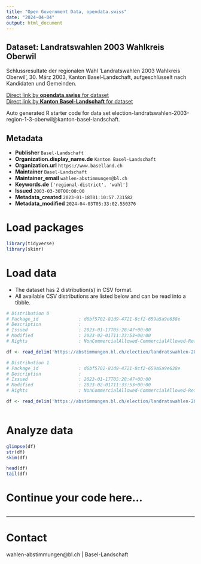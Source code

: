 ```yaml
---
title: "Open Government Data, opendata.swiss"
date: "2024-04-04"
output: html_document
---
```


## Dataset: Landratswahlen 2003 Wahlkreis Oberwil

Schlussresultate der regionalen Wahl 'Landratswahlen 2003 Wahlkreis Oberwil', 30. März 2003, Kanton Basel-Landschaft, aufgeschlüsselt nach Kandidaten und Gemeinden.

[Direct link by **opendata.swiss** for dataset](https://opendata.swiss/de/dataset/landratswahlen-2003-wahlkreis-oberwil)<br>
[Direct link by **Kanton Basel-Landschaft** for dataset](https://abstimmungen.bl.ch/election/landratswahlen-2003-region-1-3-oberwil/data)

Auto generated R starter code for data set election-landratswahlen-2003-region-1-3-oberwil@kanton-basel-landschaft.

## Metadata

- **Publisher** `Basel-Landschaft`
- **Organization.display_name.de** `Kanton Basel-Landschaft`
- **Organization.url** `https://www.baselland.ch`
- **Maintainer** `Basel-Landschaft`
- **Maintainer_email** `wahlen-abstimmungen@bl.ch`
- **Keywords.de** `['regional-district', 'wahl']`
- **Issued** `2003-03-30T00:00:00`
- **Metadata_created** `2023-01-18T01:10:57.731582`
- **Metadata_modified** `2024-04-03T05:33:02.550376`


# Load packages

```r

library(tidyverse)
library(skimr)

```

# Load data

-   The dataset has 2 distribution(s) in CSV format.
-   All available CSV distributions are listed below and can be read into a tibble.

```r

# Distribution 0
# Package_id               : d6bf5702-81d9-4721-8cf2-659a5a9e638e
# Description              : 
# Issued                   : 2023-01-17T05:28:47+00:00
# Modified                 : 2023-02-01T11:33:53+00:00
# Rights                   : NonCommercialAllowed-CommercialAllowed-ReferenceRequired

df <- read_delim('https://abstimmungen.bl.ch/election/landratswahlen-2003-region-1-3-oberwil/data-parties-csv')

# Distribution 1
# Package_id               : d6bf5702-81d9-4721-8cf2-659a5a9e638e
# Description              : 
# Issued                   : 2023-01-17T05:28:47+00:00
# Modified                 : 2023-02-01T11:33:53+00:00
# Rights                   : NonCommercialAllowed-CommercialAllowed-ReferenceRequired

df <- read_delim('https://abstimmungen.bl.ch/election/landratswahlen-2003-region-1-3-oberwil/data-csv')



```

# Analyze data

```r

glimpse(df)
str(df)
skim(df)

head(df)
tail(df)

```

# Continue your code here...

```r

```

------------------------------------------------------------------------

# Contact

wahlen-abstimmungen@bl.ch | Basel-Landschaft
